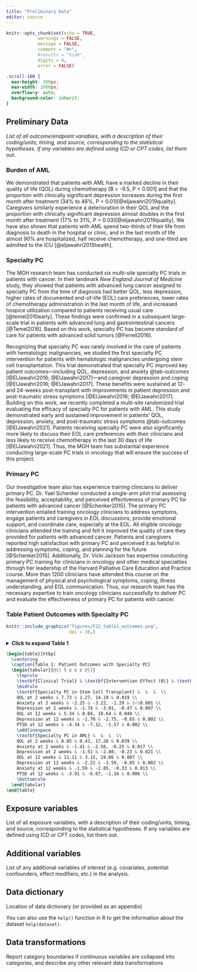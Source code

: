 ```yaml
---
title: "Preliminary Data"
editor: source
---
```


```r
knitr::opts_chunk$set(echo = TRUE,
            warnings = FALSE,
            message = FALSE,
            comment = "#>",
            #results = "hide",
            digits = 4,
            error = FALSE)
```

```css
.scroll-100 {
  max-height: 300px;
  max-width: 1000px;
  overflow-y: auto;
  background-color: inherit;
}
```


<!-- ## Outcomes variables {#sec-outcomes} -->
## Preliminary Data {#sec-outcomes}

*List of all outcome/endpoint variables, with a description of their coding/units, timing, and source, corresponding to the statistical hypotheses. If any variables are defined using ICD or CPT codes, list them out.*


### Burden of AML

We demonstrated that patients with AML have a marked decline in their quality of life (QOL) during chemotherapy [B = -9.5, P < 0.001] and that the proportion with clinically significant depression increases during the first month after treatment (34% to 46%, P = 0.01)[@eljawahri2019quality]. Caregivers similarly experience a deterioration in their QOL and the proportion with clinically significant depression almost doubles in the first month after treatment (17% to 31%, P = 0.03)[@eljawahri2019quality]. We have also shown that patients with AML spend two-thirds of their life from diagnosis to death in the hospital or clinic, and in the last month of life almost 90% are hospitalized, half receive chemotherapy, and one-third are admitted to the ICU [@eljawahri2015health].

### Specialty PC

The MGH research team has conducted six multi-site specialty PC trials in patients with cancer. In their landmark *New England Journal of Medicine* study, they showed that patients with advanced lung cancer assigned to specialty PC from the time of diagnosis had better QOL, less depression, higher rates of documented end-of-life (EOL) care preferences, lower rates of chemotherapy administration in the last month of life, and increased hospice utilization compared to patients receiving usual care [@temel2010early]. These findings were confirmed in a subsequent large-scale trial in patients with advanced lung and gastrointestinal cancers [@Temel2016]. Based on this work, specialty PC has become standard of care for patients with advanced solid tumors [@Ferrell2016].

Recognizing that specialty PC was rarely involved in the care of patients with hematologic malignancies, we studied the first specialty PC intervention for patients with hematologic malignancies undergoing stem cell transplantation. This trial demonstrated that specialty PC improved key patient outcomes—including QOL, depression, and anxiety @tab-outcomes [@ElJawahri2016; @ElJawahri2017]—and caregiver depression and coping [@ElJawahri2016; @ElJawahri2017]. These benefits were sustained at 12- and 24-weeks post-transplant with improvements in patient depression and post-traumatic stress symptoms [@ElJawahri2016; @ElJawahri2017]. Building on this work, we recently completed a multi-site randomized trial evaluating the efficacy of specialty PC for patients with AML. This study demonstrated early and sustained improvement in patients’ QOL, depression, anxiety, and post-traumatic stress symptoms @tab-outcomes [@ElJawahri2021]. Patients receiving specialty PC were also significantly more likely to discuss their EOL care preferences with their clinicians and less likely to receive chemotherapy in the last 30 days of life [@ElJawahri2021]. Thus, the MGH team has substantial experience conducting large-scale PC trials in oncology that will ensure the success of this project.

### Primary PC

Our investigative team also has experience training clinicians to deliver primary PC. Dr. Yael Schenker conducted a single-arm pilot trial assessing the feasibility, acceptability, and perceived effectiveness of primary PC for patients with advanced cancer [@Schenker2015]. The primary PC intervention entailed training oncology clinicians to address symptoms, engage patients and caregivers in EOL discussions, provide emotional support, and coordinate care, especially at the EOL. All eligible oncology clinicians attended the training and felt it improved the quality of care they provided for patients with advanced cancer. Patients and caregivers reported high satisfaction with primary PC and perceived it as helpful in addressing symptoms, coping, and planning for the future [@Schenker2015]. Additionally, Dr. Vicki Jackson has expertise conducting primary PC training for clinicians in oncology and other medical specialties through her leadership of the Harvard Palliative Care Education and Practice course. More than 1200 clinicians have attended this course on the management of physical and psychological symptoms, coping, illness understanding, and EOL communication. Thus, our research team has the necessary expertise to train oncology clinicians successfully to deliver PC and evaluate the effectiveness of primary PC for patients with cancer.

### Table Patient Outcomes with Specialty PC {#tab-outcomes}


```r
knitr::include_graphics("figures/F22_table1_outcomes.png",
                        dpi = 30,)
```


<details> <summary><strong>Click to expand Table 1</strong></summary>
Table 1: Patient Outcomes with Specialty PC

| **Clinical Trial**  | **Intervention Effect (B)** | **95% CI** | **P-value** |
|-----------:|-------:|-----|---:|
| **Specialty PC in Stem Cell Transplant** |  |  | |
| QOL at 2 weeks  | 7.73  | 1.27, 14.19 | 0.019 |
| Anxiety at 2 weeks  | -2.25  | -3.22, -1.29 | <0.001 |
| Depression at 2 weeks  | -1.74  | -3.01, -0.47 | 0.007 |
| QOL at 12 weeks  | 5.34  | 0.04, 10.64 | 0.048 |
| Depression at 12 weeks  | -1.70  | -2.75, -0.65 | 0.002 |
| PTSD at 12 weeks  | -4.34  | -7.12, -1.57 | 0.002 |
| **Specialty PC in AML**  |  |  | |
| QOL at 2 weeks  | 8.85  | 0.43, 17.28 | 0.039 |
| Anxiety at 2 weeks  | -1.41  | -2.56, -0.25 | 0.017 |
| Depression at 2 weeks  | -1.51  | -2.80, -0.23 | 0.021 |
| QOL at 12 weeks  | 11.11  | 3.15, 19.06 | 0.007 |
| Depression at 12 weeks  | -2.22  | -3.59, -0.85 | 0.002 |
| Anxiety at 12 weeks  | -1.59  | -2.85, -0.33 | 0.013 |
| PTSD at 12 weeks  | -3.91  | -6.67, -1.16 | 0.006 |
</details>


```tex
\begin{table}[htbp]
  \centering
  \caption{Table 1: Patient Outcomes with Specialty PC}
  \begin{tabular}{@{} l c c c @{}}
    \toprule
    \textbf{Clinical Trial} & \textbf{Intervention Effect (B)} & \textbf{95\% CI} & \textbf{P-value} \\
    \midrule
    \textbf{Specialty PC in Stem Cell Transplant} &  &  &  \\
    QOL at 2 weeks & 7.73 & 1.27, 14.19 & 0.019 \\
    Anxiety at 2 weeks & -2.25 & -3.22, -1.29 & $<$0.001 \\
    Depression at 2 weeks & -1.74 & -3.01, -0.47 & 0.007 \\
    QOL at 12 weeks & 5.34 & 0.04, 10.64 & 0.048 \\
    Depression at 12 weeks & -1.70 & -2.75, -0.65 & 0.002 \\
    PTSD at 12 weeks & -4.34 & -7.12, -1.57 & 0.002 \\
    \addlinespace
    \textbf{Specialty PC in AML} &  &  &  \\
    QOL at 2 weeks & 8.85 & 0.43, 17.28 & 0.039 \\
    Anxiety at 2 weeks & -1.41 & -2.56, -0.25 & 0.017 \\
    Depression at 2 weeks & -1.51 & -2.80, -0.23 & 0.021 \\
    QOL at 12 weeks & 11.11 & 3.15, 19.06 & 0.007 \\
    Depression at 12 weeks & -2.22 & -3.59, -0.85 & 0.002 \\
    Anxiety at 12 weeks & -1.59 & -2.85, -0.33 & 0.013 \\
    PTSD at 12 weeks & -3.91 & -6.67, -1.16 & 0.006 \\
    \bottomrule
  \end{tabular}
\end{table}

```

## Exposure variables {#sec-exposures}


List of all exposure variables, 
with a description of their coding/units, timing, and source,
corresponding to the statistical hypotheses. 
If any variables are defined using ICD or CPT codes, list them out.


## Additional variables {#sec-additional}

List of any additional variables of interest 
(e.g. covariates, potential confounders, effect modifiers, etc.) in the analysis.


## Data dictionary {#sec-dictionary}

Location of data dictionary (or provided as an appendix)

You can also use the `help()` function in R to get the information about the dataset `help(dataset)`.

## Data transformations {#sec-transformations}

Report category boundaries if continuous variables are collapsed into categories,
and describe any other relevant data transformations








